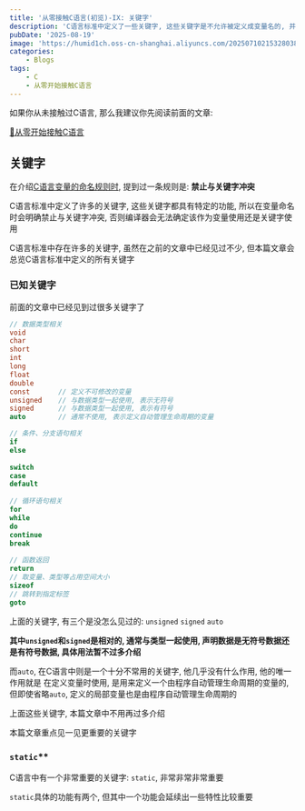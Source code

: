 ```yaml
---
title: '从零接触C语言(初览)-IX: 关键字'
description: 'C语言标准中定义了一些关键字, 这些关键字是不允许被定义成变量名的, 并且每个关键词都有自己的作用'
pubDate: '2025-08-19'
image: 'https://humid1ch.oss-cn-shanghai.aliyuncs.com/20250710215328038.webp'
categories:
    - Blogs
tags:
    - C
    - 从零开始接触C语言
---
```






<Warning>

如果你从未接触过C语言, 那么我建议你先阅读前面的文章:

[📌从零开始接触C语言](https://www.humid1ch.cn/blog/tag/从零开始接触C语言)

</Warning>

## 关键字

在介绍[C语言变量的命名规则时](https://www.humid1ch.cn/blog/getting-started-with-c-language-ii#heading-2), 提到过一条规则是: **禁止与关键字冲突**

C语言标准中定义了许多的关键字, 这些关键字都具有特定的功能, 所以在变量命名时会明确禁止与关键字冲突, 否则编译器会无法确定该作为变量使用还是关键字使用

C语言标准中存在许多的关键字, 虽然在之前的文章中已经见过不少, 但本篇文章会总览C语言标准中定义的所有关键字

### 已知关键字

前面的文章中已经见到过很多关键字了

```c
// 数据类型相关
void
char
short
int
long
float
double
const		// 定义不可修改的变量
unsigned 	// 与数据类型一起使用, 表示无符号
signed 		// 与数据类型一起使用, 表示有符号
auto		// 通常不使用, 表示定义自动管理生命周期的变量

// 条件、分支语句相关
if
else
    
switch
case
default
    
// 循环语句相关
for
while
do
continue
break
    
// 函数返回
return
// 取变量、类型等占用空间大小
sizeof
// 跳转到指定标签
goto
```

上面的关键字, 有三个是没怎么见过的: `unsigned` `signed` `auto`

**其中`unsigned`和`signed`是相对的, 通常与类型一起使用, 声明数据是无符号数据还是有符号数据, 具体用法暂不过多介绍**

而`auto`, 在C语言中则是一个十分不常用的关键字, 他几乎没有什么作用, 他的唯一作用就是 在定义变量时使用, 是用来定义一个由程序自动管理生命周期的变量的, 但即使省略`auto`, 定义的局部变量也是由程序自动管理生命周期的

上面这些关键字, 本篇文章中不用再过多介绍

本篇文章重点见一见更重要的关键字

### `static`**

C语言中有一个非常重要的关键字: `static`, 非常非常非常重要

`static`具体的功能有两个, 但其中一个功能会延续出一些特性比较重要
